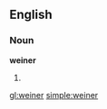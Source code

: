 {{also|Weiner}}
==English==

===Noun===
'''weiner'''
# {{misspelling of|wiener|lang=en}}

[[gl:weiner]]
[[simple:weiner]]